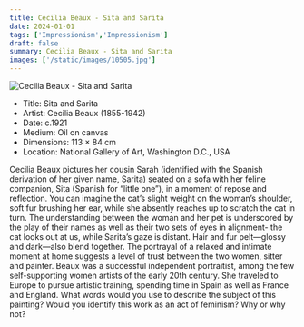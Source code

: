 ```yaml
---
title: Cecilia Beaux - Sita and Sarita
date: 2024-01-01
tags: ['Impressionism','Impressionism']
draft: false
summary: Cecilia Beaux - Sita and Sarita
images: ['/static/images/10505.jpg']
---
```


![Cecilia Beaux - Sita and Sarita](/static/images/10505.jpg)

* Title: Sita and Sarita
* Artist: Cecilia Beaux (1855-1942)
* Date: c.1921
* Medium: Oil on canvas
* Dimensions: 113 × 84 cm
* Location: National Gallery of Art, Washington D.C., USA

Cecilia Beaux pictures her cousin Sarah (identified with the Spanish derivation of her given name, Sarita) seated on a sofa with her feline companion, Sita (Spanish for “little one”), in a moment of repose and reflection. You can imagine the cat’s slight weight on the woman’s shoulder, soft fur brushing her ear, while she absently reaches up to scratch the cat in turn. The understanding between the woman and her pet is underscored by the play of their names as well as their two sets of eyes in alignment- the cat looks out at us, while Sarita’s gaze is distant. Hair and fur pelt—glossy and dark—also blend together. The portrayal of a relaxed and intimate moment at home suggests a level of trust between the two women, sitter and painter. Beaux was a successful independent portraitist, among the few self-supporting women artists of the early 20th century. She traveled to Europe to pursue artistic training, spending time in Spain as well as France and England. What words would you use to describe the subject of this painting? Would you identify this work as an act of feminism? Why or why not?  
